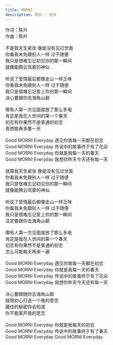 ```yaml
---
title: MORNI
description: 陈升 - 他乡
---
```


作词：陈升<br />作曲：陈升<br /><br />不是我天生紧张 像是没有见过世面<br />你看我未免跟别人一样 过于随便<br />我只是很难忘记初见你的那一瞬间<br />就像能腾云驾雾的神仙<br /><br />听说了爱情最后都像走山一样乏味<br />你看我未免跟别人一样 过于随便<br />我只是很难忘记爱上你的那一瞬间<br />决心要跟你去海角山巅<br /><br />哪有人第一次见面就放了那么多电<br />肯定是我在人世间的第一个春天<br />初恋有你果然不是普通的初恋<br />真想能再多要一天<br /><br />Good MORNI Everyday 遇见你我每一天都在初恋<br />Good MORNI Everyday 传说中的故事终于有了花朵<br />Good MORNI Everyday 你就是我每一天的春天<br />Good MORNI Everyday 我想你昨天今天还有每一天<br /><br />就算我天生紧张 像是没有见过世面<br />你看我未免跟别人一样 过于随便<br />我只是很难忘记初见你的那一瞬间<br />就像能腾云驾雾的神仙<br /><br />听说了爱情最后都像走山一样乏味<br />你看我未免跟别人一样 过于随便<br />我只是很难忘记爱上你的那一瞬间<br />注定要跟你去海角山巅<br /><br />哪有人第一次见面就放了那么多电<br />肯定是我在人世间的第一个春天<br />初恋有你果然不是普通的初恋<br />怎么可能每天再来一遍<br /><br />Good MORNI Everyday 遇见你我每一天都在初恋<br />Good MORNI Everyday 你就是我每一天的春天<br />Good MORNI Everyday 传说中的故事终于有了花朵<br />Good MORNI Everyday 我想你昨天今天还有每一天<br /><br />决心要跟随你去海角山巅<br />就用初心打造一个我的思念<br />藏住的秘密你会知道<br />你不能离开我的思念<br /><br />Good MORNI Everyday 你就是我每天的初恋<br />Good MORNI Everyday 传说中的故事终于有了春天<br />Good MORNI Everyday Good MORNI Everyday